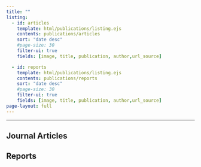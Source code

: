 ```yaml
---
title: ""
listing:
  - id: articles
    template: html/publications/listing.ejs
    contents: publications/articles
    sort: "date desc"
    #page-size: 30
    filter-ui: true
    fields: [image, title, publication, author,url_source]

  - id: reports
    template: html/publications/listing.ejs
    contents: publications/reports
    sort: "date desc"
    #page-size: 30
    filter-ui: true
    fields: [image, title, publication, author,url_source]
page-layout: full
---
```


<hr>
<h2>Journal Articles</h2>
::: {#articles}
:::

<h2>Reports</h2>
::: {#reports}
:::
